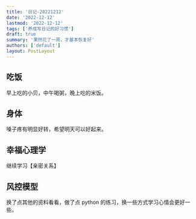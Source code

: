 ```yaml
---
title: '日记-20221212'
date: '2022-12-12'
lastmod: '2022-12-12'
tags: ['养成写日记的好习惯']
draft: true
summary: '果然花了一周，才基本恢复好'
authors: ['default']
layout: PostLayout
---
```


## 吃饭

早上吃的小贝，中午喝粥，晚上吃的米饭。

## 身体

嗓子疼有明显好转，希望明天可以好起来。

## 幸福心理学

继续学习【亲密关系】

## 风控模型

换了点其他的资料看看，做了点 python 的练习，换一些方式学习心情会更好一些。
